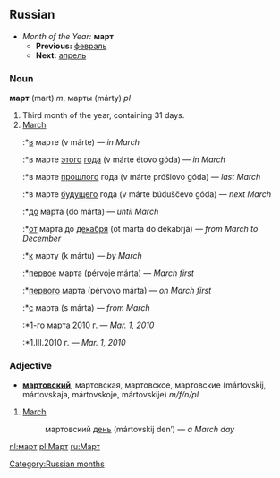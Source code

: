 [[Category:Russian months]]
==Russian==
*''Month of the Year:'' '''март'''
**'''Previous:''' [[февраль]]
**'''Next:''' [[апрель]]

===Noun===
'''март''' (mart) ''m'', марты (márty) ''pl''

#Third month of the year, containing 31 days.
#[[March]]
#:*[[в]] марте (v márte) — ''in March''
#:*в марте [[этот|этого]] [[год|года]] (v márte étovo góda) — ''in March''
#:*в марте [[прошлый|прошлого]] года (v márte próšlovo góda) — ''last March''
#:*в марте [[будущий|будущего]] года (v márte búduščevo góda) — ''next March''
#:*[[до]] марта (do márta) — ''until March''
#:*[[от]] марта до [[декабрь|декабря]] (ot márta do dekabrjá) — ''from March to December''
#:*[[к]] марту (k mártu) — ''by March''
#:*[[первый|первое]] марта (pérvoje márta) — ''March first''
#:*[[первый|первого]] марта (pérvovo márta) — ''on March first''
#:*[[с]] марта (s márta) — ''from March''
#:*1-го марта 2010 г. — ''Mar. 1, 2010''
#:*1.III.2010 г. — ''Mar. 1, 2010''

===Adjective===
*'''[[мартовский]]''', мартовская, мартовское, мартовские (mártovskij, mártovskaja, mártovskoje, mártovskije) ''m/f/n/pl''

#[[March]]
#: мартовский [[день]] (mártovskij den’) — ''a March day''

[[nl:март]]
[[pl:Март]]
[[ru:Март]]